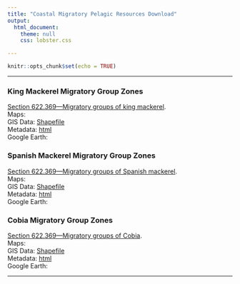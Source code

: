 ```yaml
---
title: "Coastal Migratory Pelagic Resources Download"
output:
  html_document:
    theme: null
    css: lobster.css

---
```


```r
knitr::opts_chunk$set(echo = TRUE)
```
***


### King Mackerel Migratory Group Zones

<a target= '_blank' href="http://sero.nmfs.noaa.gov/maps_gis_data/fisheries/gom/documents/king_mackerel_zones.txt">Section 622.369—Migratory groups of king mackerel</a>.
<br>
Maps:
<br>
GIS Data: <a href="http://portal.gulfcouncil.org/Regulations/king_mackerel.zip">Shapefile</a>
<br>
Metadata: <a href="http://sero.nmfs.noaa.gov/maps_gis_data/fisheries/gom/geodata/king_mackerel_po.htm">html</a> 
<br>
Google Earth: 

### Spanish Mackerel Migratory Group Zones

<a target= '_blank' href="http://sero.nmfs.noaa.gov/maps_gis_data/fisheries/gom/documents/spanish_mackerelzones.txt">Section 622.369—Migratory groups of Spanish mackerel</a>.
<br>
Maps:
<br>
GIS Data: <a href="http://portal.gulfcouncil.org/Regulations/spanish_mackerel_po.zip">Shapefile</a>
<br>
Metadata: <a href="http://sero.nmfs.noaa.gov/maps_gis_data/fisheries/gom/geodata/spanish_mackerel_po.htm">html</a> 
<br>
Google Earth:

### Cobia Migratory Group Zones

<a target= '_blank' href="http://sero.nmfs.noaa.gov/maps_gis_data/fisheries/gom/documents/cobiazones.txt">Section 622.369—Migratory groups of Cobia</a>.
<br>
Maps:
<br>
GIS Data: <a href="http://portal.gulfcouncil.org/Regulations/cobia_po.zip">Shapefile</a>
<br>
Metadata: <a href="http://sero.nmfs.noaa.gov/maps_gis_data/fisheries/gom/geodata/cobia_new_po.htm">html</a> 
<br>
Google Earth:

***
